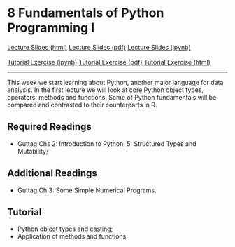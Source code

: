# 8 Fundamentals of Python Programming I

<div id="buttons">
<a class="btn btn-primary btn-lg" role="button" href="lectures/08_week.html">Lecture Slides (html)</a>
<a class="btn btn-info btn-lg" role="button" href="https://github.com/ASDS-TCD/POP77001_Computer_Programming_2022/blob/main/lectures/08_week.pdf">Lecture Slides (pdf)</a>
<a class="btn btn-secondary btn-lg" role="button" href="https://github.com/ASDS-TCD/POP77001_Computer_Programming_2022/blob/main/lectures/08_week.ipynb">Lecture Slides (ipynb)</a>
<br>
<br>
<a class="btn btn-success btn-lg" role="button" href="https://github.com/ASDS-TCD/POP77001_Computer_Programming_2022/blob/main/tutorials/08_week.ipynb">Tutorial Exercise (ipynb)</a>
<a class="btn btn-info btn-lg" role="button" href="https://github.com/ASDS-TCD/POP77001_Computer_Programming_2022/blob/main/tutorials/08_week.pdf">Tutorial Exercise (pdf)</a>
<a class="btn btn-secondary btn-lg" role="button" href="tutorials/08_week.html">Tutorial Exercise (html)</a>
</div>
---

This week we start learning about Python, another major language for data analysis. In the first lecture we will look at core Python object types, operators, methods and functions. Some of Python fundamentals will be compared and contrasted to their counterparts in R.

## Required Readings

- Guttag Chs 2: Introduction to Python, 5: Structured Types and Mutability;

## Additional Readings

- Guttag Ch 3: Some Simple Numerical Programs.

## Tutorial

- Python object types and casting;
- Application of methods and functions.
